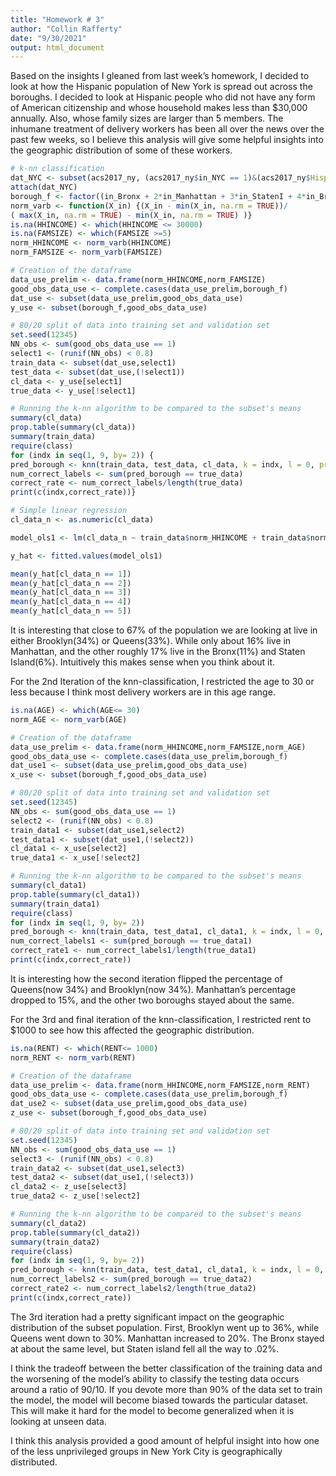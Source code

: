 ```yaml
---
title: "Homework # 3"
author: "Collin Rafferty"
date: "9/30/2021"
output: html_document
---
```

Based on the insights I gleaned from last week's homework, I decided to look at how the Hispanic population of New York is spread out 
across the boroughs. I decided to look at Hispanic people who did not have any form of American citizenship and whose 
household makes less than $30,000 annually. Also, whose family sizes are larger than 5 members. The inhumane treatment of delivery 
workers has been all over the news over the past few weeks, so I believe this analysis will give some helpful insights into the 
geographic distribution of some of these workers. 

```r
# k-nn classification
dat_NYC <- subset(acs2017_ny, (acs2017_ny$in_NYC == 1)&(acs2017_ny$Hispanic=1) & (acs2017_ny$CITIZEN=5))
attach(dat_NYC)
borough_f <- factor((in_Bronx + 2*in_Manhattan + 3*in_StatenI + 4*in_Brooklyn + 5*in_Queens), levels=c(1,2,3,4,5),labels = c("Bronx","Manhattan","Staten Island","Brooklyn","Queens"))
norm_varb <- function(X_in) {(X_in - min(X_in, na.rm = TRUE))/
( max(X_in, na.rm = TRUE) - min(X_in, na.rm = TRUE) )}
is.na(HHINCOME) <- which(HHINCOME <= 30000)
is.na(FAMSIZE) <- which(FAMSIZE >=5)
norm_HHINCOME <- norm_varb(HHINCOME)
norm_FAMSIZE <- norm_varb(FAMSIZE)
```
```r
# Creation of the dataframe
data_use_prelim <- data.frame(norm_HHINCOME,norm_FAMSIZE)
good_obs_data_use <- complete.cases(data_use_prelim,borough_f)
dat_use <- subset(data_use_prelim,good_obs_data_use)
y_use <- subset(borough_f,good_obs_data_use)

# 80/20 split of data into training set and validation set
set.seed(12345)
NN_obs <- sum(good_obs_data_use == 1)
select1 <- (runif(NN_obs) < 0.8)
train_data <- subset(dat_use,select1)
test_data <- subset(dat_use,(!select1))
cl_data <- y_use[select1]
true_data <- y_use[!select1]

# Running the k-nn algorithm to be compared to the subset's means
summary(cl_data)
prop.table(summary(cl_data))
summary(train_data)
require(class)
for (indx in seq(1, 9, by= 2)) {
pred_borough <- knn(train_data, test_data, cl_data, k = indx, l = 0, prob = FALSE, use.all = TRUE)
num_correct_labels <- sum(pred_borough == true_data)
correct_rate <- num_correct_labels/length(true_data)
print(c(indx,correct_rate))}
```
```r
# Simple linear regression
cl_data_n <- as.numeric(cl_data)

model_ols1 <- lm(cl_data_n ~ train_data$norm_HHINCOME + train_data$norm_FAMSIZE)

y_hat <- fitted.values(model_ols1)

mean(y_hat[cl_data_n == 1])
mean(y_hat[cl_data_n == 2])
mean(y_hat[cl_data_n == 3])
mean(y_hat[cl_data_n == 4])
mean(y_hat[cl_data_n == 5])
```
It is interesting that close to 67% of the population we are looking at live in either Brooklyn(34%)
or Queens(33%). While only about 16% live in Manhattan, and the other roughly 17% live in the Bronx(11%) and Staten Island(6%). 
Intuitively this makes sense when you think about it. 

For the 2nd Iteration of the knn-classification, I restricted the age to 30 or less because I think most delivery workers are in this age range. 

```r
is.na(AGE) <- which(AGE<= 30)
norm_AGE <- norm_varb(AGE)

# Creation of the dataframe
data_use_prelim <- data.frame(norm_HHINCOME,norm_FAMSIZE,norm_AGE)
good_obs_data_use <- complete.cases(data_use_prelim,borough_f)
dat_use1 <- subset(data_use_prelim,good_obs_data_use)
x_use <- subset(borough_f,good_obs_data_use)

# 80/20 split of data into training set and validation set
set.seed(12345)
NN_obs <- sum(good_obs_data_use == 1)
select2 <- (runif(NN_obs) < 0.8)
train_data1 <- subset(dat_use1,select2)
test_data1 <- subset(dat_use1,(!select2))
cl_data1 <- x_use[select2]
true_data1 <- x_use[!select2]

# Running the k-nn algorithm to be compared to the subset's means
summary(cl_data1)
prop.table(summary(cl_data1))
summary(train_data1)
require(class)
for (indx in seq(1, 9, by= 2)) 
pred_borough <- knn(train_data, test_data1, cl_data1, k = indx, l = 0, prob = FALSE, use.all = TRUE)
num_correct_labels1 <- sum(pred_borough == true_data1)
correct_rate1 <- num_correct_labels1/length(true_data1)
print(c(indx,correct_rate))
```
It is interesting how the second iteration flipped the percentage of Queens(now 34%) and Brooklyn(now 34%). 
Manhattan's percentage dropped to 15%, and the other two boroughs stayed about the same. 

For the 3rd and final iteration of the knn-classification, I restricted rent to $1000 to see how this affected the geographic distribution. 

```r
is.na(RENT) <- which(RENT<= 1000)
norm_RENT <- norm_varb(RENT)

# Creation of the dataframe
data_use_prelim <- data.frame(norm_HHINCOME,norm_FAMSIZE,norm_RENT)
good_obs_data_use <- complete.cases(data_use_prelim,borough_f)
dat_use2 <- subset(data_use_prelim,good_obs_data_use)
z_use <- subset(borough_f,good_obs_data_use)

# 80/20 split of data into training set and validation set
set.seed(12345)
NN_obs <- sum(good_obs_data_use == 1)
select3 <- (runif(NN_obs) < 0.8)
train_data2 <- subset(dat_use1,select3)
test_data2 <- subset(dat_use1,(!select3))
cl_data2 <- z_use[select3]
true_data2 <- z_use[!select2]

# Running the k-nn algorithm to be compared to the subset's means
summary(cl_data2)
prop.table(summary(cl_data2))
summary(train_data2)
require(class)
for (indx in seq(1, 9, by= 2)) 
pred_borough <- knn(train_data, test_data1, cl_data1, k = indx, l = 0, prob = FALSE, use.all = TRUE)
num_correct_labels2 <- sum(pred_borough == true_data2)
correct_rate2 <- num_correct_labels2/length(true_data2)
print(c(indx,correct_rate))
```

The 3rd iteration had a pretty significant impact on the geographic distribution of the subset population. First, Brooklyn went up to 36%, 
while Queens went down to 30%. Manhattan increased to 20%. The Bronx stayed at about the same level, but Staten island fell all the way to .02%. 

I think the tradeoff between the better classification of the training data and the worsening of the model's ability to classify 
the testing data occurs around a ratio of 90/10. If you devote more than 90% of the data set to train the model, the model 
will become biased towards the particular dataset. This will make it hard for the model to become generalized when it is looking at unseen data. 

I think this analysis provided a good amount of helpful insight into how one of the less unprivileged groups in New York City is geographically distributed. 

